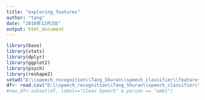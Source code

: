 ```yaml
---
title: "exploring_features"
author: "tang"
date: "2016年12月3日"
output: html_document
---
```


```r
library(base)
library(stats)
library(dplyr)
library(ggplot2)
library(psych)
library(reshape2)
setwd("D:\\speech_recognition\\Tang_Shuran\\speech_classifier\\features")
df<- read.csv("D:\\speech_recognition\\Tang_Shuran\\speech_classifier\\features\\new_output.csv")
#new_df<-subset(df, label=="Clean Speech" & person == "ambi")
```


